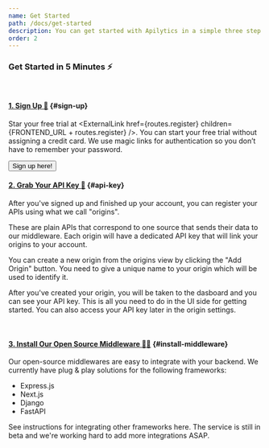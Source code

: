 ```yaml
---
name: Get Started
path: /docs/get-started
description: You can get started with Apilytics in a simple three step process. Sign up, grab your API key and install our open source middlewares.
order: 2
---
```


### Get Started in 5 Minutes ⚡

<br />

#### [1. Sign Up 🚀](#sign-up) {#sign-up}

Star your free trial at <ExternalLink href={routes.register} children={FRONTEND_URL + routes.register} />.
You can start your free trial without assigning a credit card. We use magic links for authentication
so you don’t have to remember your password.

<Link href={routes.register}>
  <Button className="btn-primary btn-outline mt-4">Sign up here!</Button>
</Link>

<br />

#### [2. Grab Your API Key 🔑](#api-key) {#api-key}

After you've signed up and finished up your account,
you can register your APIs using what we call "origins".

These are plain APIs that correspond to one source that sends their data to our middleware.
Each origin will have a dedicated API key that will link your origins to your account.

You can create a new origin from the origins view by clicking the "Add Origin" button.
You need to give a unique name to your origin which will be used to identify it.

After you've created your origin, you will be taken to the dasboard and you can see your API key.
This is all you need to do in the UI side for getting started. You can also access your API key
later in the origin settings.

<br />

#### [3. Install Our Open Source Middleware 👨‍💻](#install-middleware) {#install-middleware}

Our open-source middlewares are easy to integrate with your backend.
We currently have plug & play solutions for the following frameworks:

- <Link href={routes.node + '#express'}>Express.js</Link>
- <Link href={routes.node + '#next'}>Next.js</Link>
- <Link href={routes.python + '#django'}>Django</Link>
- <Link href={routes.python + '#fastapi'}>FastAPI</Link>

See instructions for integrating other frameworks <Link href={routes.byom}>here</Link>.
The service is still in beta and we're working hard to add more integrations ASAP.

